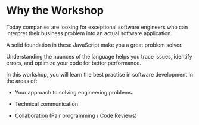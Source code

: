 # Why the Workshop
Today companies are looking for exceptional software engineers who can interpret their business problem into an actual software application.


 A solid foundation in these JavaScript make you a great problem solver.

Understanding the nuances of the language helps you trace issues, identify errors, and optimize your code for better performance.


 In this workshop, you will learn the best practise in software development in the areas of:

 - Your approach to solving engineering problems.

 - Technical communication

 - Collaboration (Pair programming / Code Reviews)